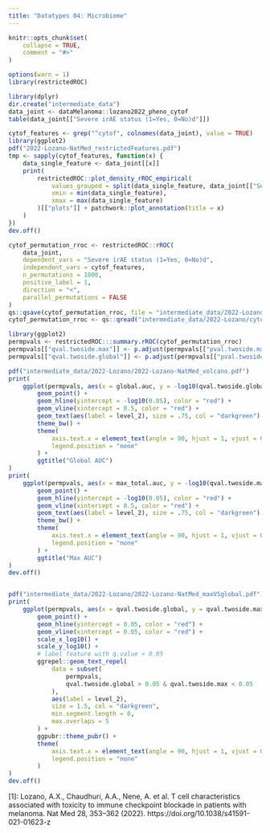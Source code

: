 ```yaml
---
title: "Datatypes 04: Microbiome"
---
```


```r
knitr::opts_chunk$set(
    collapse = TRUE,
    comment = "#>"
)
```




```r
options(warn = 1)
library(restrictedROC)
```
```r
library(dplyr)
dir.create("intermediate_data")
data_joint <- dataMelanoma::lozano2022_pheno_cytof
table(data_joint[["Severe irAE status (1=Yes, 0=No)d"]])
```

```r
cytof_features <- grep("^cytof", colnames(data_joint), value = TRUE)
library(ggplot2)
pdf("2022-Lozano-NatMed_restrictedFeatures.pdf")
tmp <- sapply(cytof_features, function(x) {
    data_single_feature <- data_joint[[x]]
    print(
        restrictedROC::plot_density_rROC_empirical(
            values_grouped = split(data_single_feature, data_joint[["Severe irAE status (1=Yes, 0=No)d"]]),
            xmin = min(data_single_feature),
            xmax = max(data_single_feature)
        )[["plots"]] + patchwork::plot_annotation(title = x)
    )
})
dev.off()
```

```r
cytof_permutation_rroc <- restrictedROC::rROC(
    data_joint,
    dependent_vars = "Severe irAE status (1=Yes, 0=No)d",
    independent_vars = cytof_features,
    n_permutations = 1000,
    positive_label = 1,
    direction = "<",
    parallel_permutations = FALSE
)
qs::qsave(cytof_permutation_rroc, file = "intermediate_data/2022-Lozano/cytof_permutation_rroc.RData")
cytof_permutation_rroc <- qs::qread("intermediate_data/2022-Lozano/cytof_permutation_rroc.RData")
```

```r
library(ggplot2)
permpvals <- restrictedROC:::summary.rROC(cytof_permutation_rroc)
permpvals[["qval.twoside.max"]] <- p.adjust(permpvals[["pval.twoside.max"]], method = "BH")
permpvals[["qval.twoside.global"]] <- p.adjust(permpvals[["pval.twoside.global"]], method = "BH")

pdf("intermediate_data/2022-Lozano/2022-Lozano-NatMed_volcano.pdf")
print(
    ggplot(permpvals, aes(x = global.auc, y = -log10(qval.twoside.global))) +
        geom_point() +
        geom_hline(yintercept = -log10(0.05), color = "red") +
        geom_vline(xintercept = 0.5, color = "red") +
        geom_text(aes(label = level_2), size = .75, col = "darkgreen") +
        theme_bw() +
        theme(
            axis.text.x = element_text(angle = 90, hjust = 1, vjust = 0.5),
            legend.position = "none"
        ) +
        ggtitle("Global AUC")
)
print(
    ggplot(permpvals, aes(x = max_total.auc, y = -log10(qval.twoside.max))) +
        geom_point() +
        geom_hline(yintercept = -log10(0.05), color = "red") +
        geom_vline(xintercept = 0.5, color = "red") +
        geom_text(aes(label = level_2), size = .75, col = "darkgreen") +
        theme_bw() +
        theme(
            axis.text.x = element_text(angle = 90, hjust = 1, vjust = 0.5),
            legend.position = "none"
        ) +
        ggtitle("Max AUC")
)
dev.off()


pdf("intermediate_data/2022-Lozano/2022-Lozano-NatMed_maxVSglobal.pdf")
print(
    ggplot(permpvals, aes(x = qval.twoside.global, y = qval.twoside.max)) +
        geom_point() +
        geom_hline(yintercept = 0.05, color = "red") +
        geom_vline(xintercept = 0.05, color = "red") +
        scale_x_log10() +
        scale_y_log10() +
        # label feature with q.value < 0.05
        ggrepel::geom_text_repel(
            data = subset(
                permpvals,
                qval.twoside.global > 0.05 & qval.twoside.max < 0.05
            ),
            aes(label = level_2),
            size = 1.5, col = "darkgreen",
            min.segment.length = 0,
            max.overlaps = 5
        ) +
        ggpubr::theme_pubr() +
        theme(
            axis.text.x = element_text(angle = 90, hjust = 1, vjust = 0.5),
            legend.position = "none"
        )
)
dev.off()
```


[1]: Lozano, A.X., Chaudhuri, A.A., Nene, A. et al. T cell characteristics associated with toxicity to immune checkpoint blockade in patients with melanoma. Nat Med 28, 353–362 (2022). https://doi.org/10.1038/s41591-021-01623-z 
